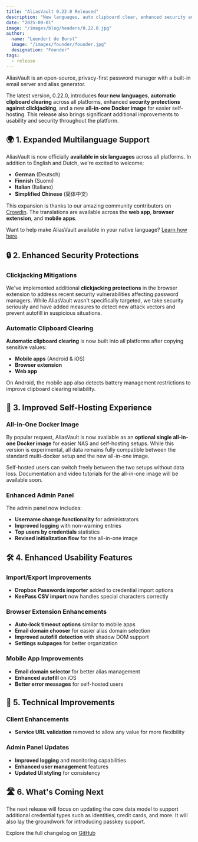 ```yaml
---
title: "AliasVault 0.22.0 Released"
description: "New languages, auto clipboard clear, enhanced security and more new features"
date: "2025-09-01"
image: "/images/blog/headers/0.22.0.jpg"
author:
  name: "Leendert de Borst"
  image: "/images/founder/founder.jpg"
  designation: "Founder"
tags:
  - release
---
```


AliasVault is an open-source, privacy-first password manager with a built-in email server and alias generator.

The latest version, 0.22.0, introduces **four new languages**, **automatic clipboard clearing** across all platforms, enhanced **security protections against clickjacking**, and a new **all-in-one Docker image** for easier self-hosting. This release also brings significant additional improvements to usability and security throughout the platform.

<ClickableImage
 src="/images/blog/releases/0.22.0.jpg"
 alt="AliasVault 0.22.0 Release"
 caption="New languages, automatic clipboard clear, new imports, security improvements"
/>

## 🌍 1. Expanded Multilanguage Support

AliasVault is now officially **available in six languages** across all platforms. In addition to English and Dutch, we're excited to welcome:

- **German** (Deutsch)
- **Finnish** (Suomi)
- **Italian** (Italiano)
- **Simplified Chinese** (简体中文)

This expansion is thanks to our amazing community contributors on [Crowdin](https://crowdin.com/project/aliasvault). The translations are available across the **web app**, **browser extension**, and **mobile apps**.

Want to help make AliasVault available in your native language? [Learn how here](https://github.com/lanedirt/AliasVault/blob/main/CONTRIBUTING.md).

## 🔒 2. Enhanced Security Protections

### Clickjacking Mitigations
We've implemented additional **clickjacking protections** in the browser extension to address recent security vulnerabilities affecting password managers. While AliasVault wasn't specifically targeted, we take security seriously and have added measures to detect new attack vectors and prevent autofill in suspicious situations.

### Automatic Clipboard Clearing
**Automatic clipboard clearing** is now built into all platforms after copying sensitive values:
- **Mobile apps** (Android & iOS)
- **Browser extension**
- **Web app**

On Android, the mobile app also detects battery management restrictions to improve clipboard clearing reliability.

## 🐳 3. Improved Self-Hosting Experience

### All-in-One Docker Image
By popular request, AliasVault is now available as an **optional single all-in-one Docker image** for easier NAS and self-hosting setups. While this version is experimental, all data remains fully compatible between the standard multi-docker setup and the new all-in-one image.

Self-hosted users can switch freely between the two setups without data loss. Documentation and video tutorials for the all-in-one image will be available soon.

### Enhanced Admin Panel
The admin panel now includes:
- **Username change functionality** for administrators
- **Improved logging** with non-warning entries
- **Top users by credentials** statistics
- **Revised initialization flow** for the all-in-one image

## 🛠️ 4. Enhanced Usability Features

### Import/Export Improvements
- **Dropbox Passwords importer** added to credential import options
- **KeePass CSV import** now handles special characters correctly

### Browser Extension Enhancements
- **Auto-lock timeout options** similar to mobile apps
- **Email domain chooser** for easier alias domain selection
- **Improved autofill detection** with shadow DOM support
- **Settings subpages** for better organization

### Mobile App Improvements
- **Email domain selector** for better alias management
- **Enhanced autofill** on iOS
- **Better error messages** for self-hosted users

## 🔧 5. Technical Improvements

### Client Enhancements
- **Service URL validation** removed to allow any value for more flexibility

### Admin Panel Updates
- **Improved logging** and monitoring capabilities
- **Enhanced user management** features
- **Updated UI styling** for consistency

## 🛣️ 6. What's Coming Next

The next release will focus on updating the core data model to support additional credential types such as identities, credit cards, and more. It will also lay the groundwork for introducing passkey support.

Explore the full changelog on [GitHub](https://github.com/lanedirt/AliasVault/compare/0.21.0...0.22.0)

<GitHubRelease version="0.22.0" />